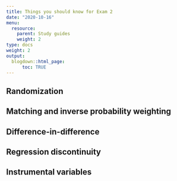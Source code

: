 ```yaml
---
title: Things you should know for Exam 2
date: "2020-10-16"
menu:
  resource:
    parent: Study guides
    weight: 2
type: docs
weight: 2
output:
  blogdown::html_page:
      toc: TRUE
---
```


## Randomization

## Matching and inverse probability weighting

## Difference-in-difference

## Regression discontinuity

## Instrumental variables
